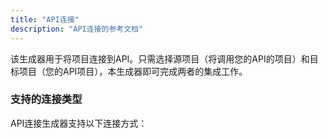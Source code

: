 ```yaml
---
title: "API连接"
description: "API连接的参考文档"
---
```





该生成器用于将项目连接到API。只需选择源项目（将调用您的API的项目）和目标项目（您的API项目），本生成器即可完成两者的集成工作。

### 支持的连接类型

API连接生成器支持以下连接方式：

<CardGrid>
  <LinkCard
    title="React连接tRPC"
    description="从React网站调用tRPC API"
    href={`/nx-plugin-for-aws/${Astro.currentLocale || 'en'}/guides/api-connection/react-trpc`}
  />
  <LinkCard
    title="React连接FastAPI"
    description="从React网站调用Python FastAPI"
    href={`/nx-plugin-for-aws/${Astro.currentLocale || 'en'}/guides/api-connection/react-fastapi`}
  />
</CardGrid>